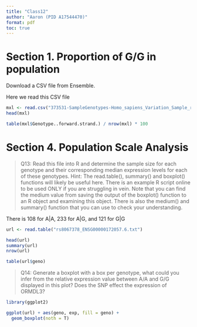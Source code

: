 ```yaml
---
title: "Class12"
author: "Aaron (PID A17544470)"
format: pdf
toc: true
---
```


# Section 1. Proportion of G/G in population

Download a CSV file from Ensemble.

Here we read this CSV file

```r
mxl <- read.csv("373531-SampleGenotypes-Homo_sapiens_Variation_Sample_rs8067378.csv")
head(mxl)
```

```r
table(mxl$Genotype..forward.strand.) / nrow(mxl) * 100
```


# Section 4. Population Scale Analysis

> Q13: Read this file into R and determine the sample size for each genotype and their
corresponding median expression levels for each of these genotypes. Hint: The read.table(),
summary() and boxplot() functions will likely be useful here. There is an example R script
online to be used ONLY if you are struggling in vein. Note that you can find the medium value
from saving the output of the boxplot() function to an R object and examining this object.
There is also the medium() and summary() function that you can use to check your
understanding.

There is 108 for A|A, 233 for A|G, and 121 for G|G

```r
url <- read.table("rs8067378_ENSG00000172057.6.txt")
```

```r
head(url)
summary(url)
nrow(url)
```

```r
table(url$geno)
```




> Q14: Generate a boxplot with a box per genotype, what could you infer from the relative
expression value between A/A and G/G displayed in this plot? Does the SNP effect the
expression of ORMDL3?

```r
library(ggplot2)
```


```r
ggplot(url) + aes(geno, exp, fill = geno) +
  geom_boxplot(noth = T)
```